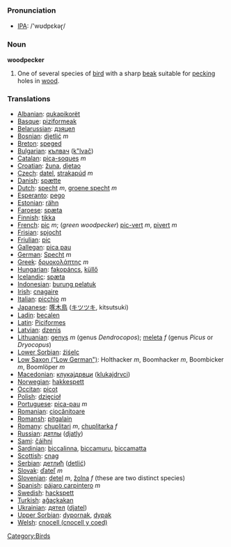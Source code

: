 === Pronunciation ===
*[[w:IPA|IPA]]: /'wʊdpɛkəɽ/

=== Noun ===

'''woodpecker'''

# One of several species of [[bird]] with a sharp [[beak]] suitable for [[peck]]ing holes in [[wood]].

=== Translations ===

*[[Albanian]]: [[qukapikorët]]
*[[Basque]]: [[piziformeak]]
*[[Belarussian]]: [[дзяцел]]
*[[Bosnian]]: [[djetlić]] ''m''
*[[Breton]]: [[speged]]
*[[Bulgarian]]: [[кълвач]] ([[k"lvač]])
*[[Catalan]]: [[pica-soques]] ''m''
*[[Croatian]]: [[žuna]], [[djetao]]
*[[Czech]]: [[datel]], [[strakapúd]] ''m''
*[[Danish]]: [[spætte]]
*[[Dutch]]: [[specht]] ''m'', [[groene specht]] ''m''
*[[Esperanto]]: [[pego]]
*[[Estonian]]: [[rähn]]
*[[Faroese]]: [[spæta]]
*[[Finnish]]: [[tikka]]
*[[French]]: [[pic]] ''m''; (''green woodpecker'') [[pic-vert]] ''m'', [[pivert]] ''m''
*[[Frisian]]: [[spjocht]]
*[[Friulian]]: [[pic]]
*[[Gallegan]]: [[pica pau]]
*[[German]]: [[Specht]] ''m''
*[[Greek]]: [[δρυοκολάπτης]] ''m''
*[[Hungarian]]: [[fakopáncs]], [[küllő]]
*[[Icelandic]]: [[spæta]]
*[[Indonesian]]: [[burung pelatuk]]
*[[Irish]]: [[cnagaire]]
*[[Italian]]: [[picchio]] ''m''
*[[Japanese]]: [[啄木鳥]] ([[キツツキ]], kitsutsuki)
*[[Ladin]]: [[becalen]]
*[[Latin]]: [[Piciformes]] '' ''
*[[Latvian]]: [[dzenis]]
*[[Lithuanian]]: [[genys]] ''m'' (genus ''Dendrocopos''); [[meleta]] ''f'' (genus ''Picus'' or ''Dryocopus'')
*[[Lower Sorbian]]: [[źiśelc]]
*[[Low Saxon ("Low German")]]: Holthacker ''m'', Boomhacker ''m'', Boombicker ''m'', Boomlöper ''m''
*[[Macedonian]]: [[клукаjдрвци]] ([[klukajdrvci]])
*[[Norwegian]]: [[hakkespett]]
*[[Occitan]]: [[picot]]
*[[Polish]]: [[dzięcioł]] '' ''
*[[Portuguese]]: [[pica-pau]] ''m''
*[[Romanian]]: [[ciocănitoare]]
*[[Romansh]]: [[pitgalain]]
*[[Romany]]: [[chuplitari]] ''m'', [[chuplitarka]] ''f''
*[[Russian]]: [[дятлы]] ([[djatly]]) '' ''
*[[Sami]]: [[čáihni]]
*[[Sardinian]]: [[biccalinna]], [[biccamuru]], [[biccamatta]]
*[[Scottish]]: [[cnag]]
*[[Serbian]]: [[детлић]] ([[detlić]])
*[[Slovak]]: [[ďateľ]] ''m''
*[[Slovenian]]: [[detel]] ''m'', [[žolna]] ''f'' (these are two distinct species)
*[[Spanish]]: [[pájaro carpintero]] ''m''
*[[Swedish]]: [[hackspett]]
*[[Turkish]]: [[ağaçkakan]]
*[[Ukrainian]]: [[дятел]] ([[djatel]])
*[[Upper Sorbian]]: [[dypornak]], [[dypak]]
*[[Welsh]]: [[cnocell (cnocell y coed)]]

[[Category:Birds]]